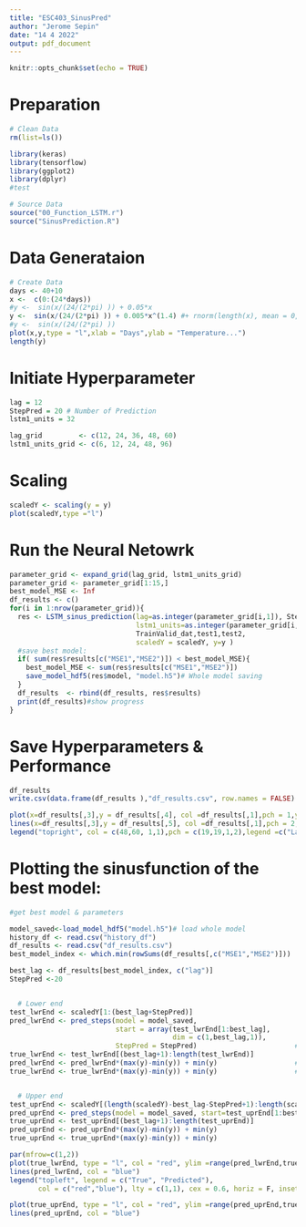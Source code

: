 ```yaml
---
title: "ESC403_SinusPred"
author: "Jerome Sepin"
date: "14 4 2022"
output: pdf_document
---
```


```r
knitr::opts_chunk$set(echo = TRUE)
```


# Preparation
```r

# Clean Data
rm(list=ls())

library(keras)
library(tensorflow)
library(ggplot2)
library(dplyr)
#test

# Source Data
source("00_Function_LSTM.r")
source("SinusPrediction.R")

```


# Data Generataion
```r
# Create Data
days <- 40+10
x <-  c(0:(24*days))
#y <-  sin(x/(24/(2*pi) )) + 0.05*x
y <-  sin(x/(24/(2*pi) )) + 0.005*x^(1.4) #+ rnorm(length(x), mean = 0, sd = 0.1)
#y <-  sin(x/(24/(2*pi) )) 
plot(x,y,type = "l",xlab = "Days",ylab = "Temperature...")
length(y)
```

# Initiate Hyperparameter
```r
lag = 12
StepPred = 20 # Number of Prediction
lstm1_units = 32 

lag_grid         <- c(12, 24, 36, 48, 60)
lstm1_units_grid <- c(6, 12, 24, 48, 96)
```

# Scaling
```r
scaledY <- scaling(y = y)
plot(scaledY,type ="l")
```

# Run the Neural Netowrk
```r
parameter_grid <- expand_grid(lag_grid, lstm1_units_grid)
parameter_grid <- parameter_grid[1:15,]
best_model_MSE <- Inf
df_results <- c()
for(i in 1:nrow(parameter_grid)){
  res <- LSTM_sinus_prediction(lag=as.integer(parameter_grid[i,1]), StepPred,
                               lstm1_units=as.integer(parameter_grid[i,2]),
                               TrainValid_dat,test1,test2,
                               scaledY = scaledY, y=y )
  #save best model:
  if( sum(res$results[c("MSE1","MSE2")]) < best_model_MSE){
    best_model_MSE <- sum(res$results[c("MSE1","MSE2")]) 
    save_model_hdf5(res$model, "model.h5")# Whole model saving
  }
  df_results  <- rbind(df_results, res$results)
  print(df_results)#show progress
} 
```

# Save Hyperparameters & Performance

```r
df_results
write.csv(data.frame(df_results ),"df_results.csv", row.names = FALSE)

plot(x=df_results[,3],y = df_results[,4], col =df_results[,1],pch = 1,ylim=range(df_results[,c(4:5)]),xlab = "LSTM units", ylab = "MSE")
lines(x=df_results[,3],y = df_results[,5], col =df_results[,1],pch = 2,type = "p" )
legend("topright", col = c(48,60, 1,1),pch = c(19,19,1,2),legend =c("Lag48","Lag 60", "MSELower","MSEUpper")) 
```


# Plotting the sinusfunction of the best model:
```r
#get best model & parameters

model_saved<-load_model_hdf5("model.h5")# load whole model
history_df <- read.csv("history_df")
df_results <- read.csv("df_results.csv")
best_model_index <- which.min(rowSums(df_results[,c("MSE1","MSE2")]))

best_lag <- df_results[best_model_index, c("lag")]
StepPred <-20


  # Lower end
test_lwrEnd <- scaledY[1:(best_lag+StepPred)]                              # scaled test
pred_lwrEnd <- pred_steps(model = model_saved, 
                          start = array(test_lwrEnd[1:best_lag],
                                        dim = c(1,best_lag,1)),
                          StepPred = StepPred)                        # Prediction
true_lwrEnd <- test_lwrEnd[(best_lag+1):length(test_lwrEnd)]               # True
pred_lwrEnd <- pred_lwrEnd*(max(y)-min(y)) + min(y)                   # Back scaling
true_lwrEnd <- true_lwrEnd*(max(y)-min(y)) + min(y)                   # Back scaling


  # Upper end
test_uprEnd <- scaledY[(length(scaledY)-best_lag-StepPred+1):length(scaledY)]                    # scaled test
pred_uprEnd <- pred_steps(model = model_saved, start=test_uprEnd[1:best_lag], StepPred=StepPred) # Prediction
true_uprEnd <- test_uprEnd[(best_lag+1):length(test_uprEnd)]                                     # True
pred_uprEnd <- pred_uprEnd*(max(y)-min(y)) + min(y)                                         # Back scaling
true_uprEnd <- true_uprEnd*(max(y)-min(y)) + min(y)                                         # Back scaling

par(mfrow=c(1,2))
plot(true_lwrEnd, type = "l", col = "red", ylim =range(pred_lwrEnd,true_lwrEnd), ylab = "Lower End")
lines(pred_lwrEnd, col = "blue")
legend("topleft", legend = c("True", "Predicted"),
       col = c("red","blue"), lty = c(1,1), cex = 0.6, horiz = F, inset = .02)

plot(true_uprEnd, type = "l", col = "red", ylim =range(pred_uprEnd,true_uprEnd), ylab =  "Upper End")
lines(pred_uprEnd, col = "blue")

```




